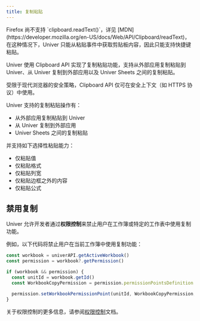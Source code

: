 ```yaml
---
title: 复制粘贴
---
```


<Callout type="warning" title="Firefox 兼容性说明">
  Firefox 尚不支持 `clipboard.readText()`，详见 [MDN](https://developer.mozilla.org/en-US/docs/Web/API/Clipboard/readText)，在这种情况下，Univer 只能从粘贴事件中获取剪贴板内容，因此只能支持快捷键粘贴。
</Callout>

Univer 使用 Clipboard API 实现了复制粘贴功能，支持从外部应用复制粘贴到 Univer、从 Univer 复制到外部应用以及 Univer Sheets 之间的复制粘贴。

<Callout type="warning" title="安全上下文要求">
  受限于现代浏览器的安全策略，Clipboard API 仅可在安全上下文（如 HTTPS 协议）中使用。
</Callout>

Univer 支持的复制粘贴操作有：

- 从外部应用复制粘贴到 Univer
- 从 Univer 复制到外部应用
- Univer Sheets 之间的复制粘贴

并支持如下选择性粘贴能力：

- 仅粘贴值
- 仅粘贴格式
- 仅粘贴列宽
- 仅粘贴边框之外的内容
- 仅粘贴公式

## 禁用复制

Univer 允许开发者通过**权限控制**来禁止用户在工作簿或特定的工作表中使用复制功能。

例如，以下代码将禁止用户在当前工作簿中使用复制功能：

```typescript
const workbook = univerAPI.getActiveWorkbook()
const permission = workbook?.getPermission()

if (workbook && permission) {
  const unitId = workbook.getId()
  const WorkbookCopyPermission = permission.permissionPointsDefinition.WorkbookCopyPermission

  permission.setWorkbookPermissionPoint(unitId, WorkbookCopyPermission, false)
}
```

关于权限控制的更多信息，请参阅[权限控制](/guides/sheets/features/core/permission)文档。
